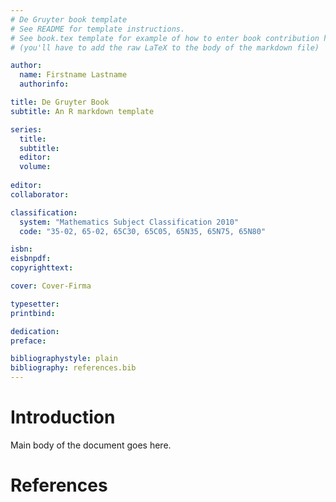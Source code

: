 ```yaml
---
# De Gruyter book template
# See README for template instructions.
# See book.tex template for example of how to enter book contribution headers
# (you'll have to add the raw LaTeX to the body of the markdown file)

author:
  name: Firstname Lastname
  authorinfo: 

title: De Gruyter Book
subtitle: An R markdown template

series:
  title:
  subtitle:
  editor:
  volume:
    
editor:
collaborator:

classification:
  system: "Mathematics Subject Classification 2010"
  code: "35-02, 65-02, 65C30, 65C05, 65N35, 65N75, 65N80"

isbn:
eisbnpdf:
copyrighttext:

cover: Cover-Firma

typesetter:
printbind:

dedication:
preface:

bibliographystyle: plain
bibliography: references.bib
---
```


# Introduction

Main body of the document goes here.

# References {-}
